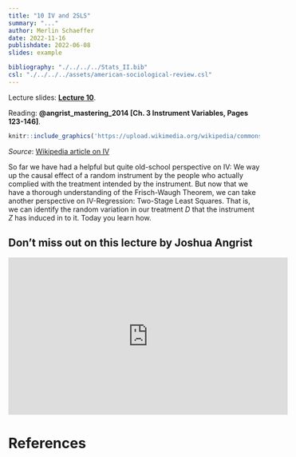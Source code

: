 ```yaml
---
title: "10 IV and 2SLS"
summary: "..."
author: Merlin Schaeffer
date: 2022-11-16
publishdate: 2022-06-08
slides: example

bibliography: "./../../../Stats_II.bib"
csl: "./../../../assets/american-sociological-review.csl"
---
```


Lecture slides: [**Lecture 10**](/Lectures/10-IV-2SLS/10-IV-2SLS.html).

Reading: **@angrist_mastering_2014[Ch. 3 Instrument Variables, Pages 123-146]**.

```r
knitr::include_graphics('https://upload.wikimedia.org/wikipedia/commons/thumb/4/4f/Instrumental_variables_-_Zmienne_instrumentalne.svg/1200px-Instrumental_variables_-_Zmienne_instrumentalne.svg.png')
```
*Source*: [Wikipedia article on IV](https://en.wikipedia.org/wiki/Instrumental_variables_estimation)

So far we have had a helpful but quite old-school perspective on IV: We way up the causal effect of a random instrument by the people who actually complied with the treatment intended by the instrument. But now that we have a thorough understanding of the Frisch-Waugh Theorem, we can take another perspective on IV-Regression: Two-Stage Least Squares. That is, we can identify the random variation in our treatment $D$ that the instrument $Z$ has induced in to it. Today you learn how.

## Don't miss out on this lecture by Joshua Angrist
<iframe width="560" height="315" src="https://www.youtube.com/embed/yHypzxYikqk" title="YouTube video player" frameborder="0" allow="accelerometer; autoplay; clipboard-write; encrypted-media; gyroscope; picture-in-picture" allowfullscreen></iframe>

# References
